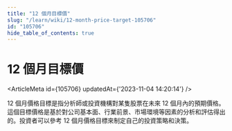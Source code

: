 ```yaml
---
title: "12 個月目標價"
slug: "/learn/wiki/12-month-price-target-105706"
id: "105706"
hide_table_of_contents: true
---
```



# 12 個月目標價

<ArticleMeta id={105706} updatedAt={'2023-11-04 14:20:14'} />
<div className='border-solid border-b border-t-0 my-4 border-[var(--ifm-color-gray-300)]' />

12 個月價格目標是指分析師或投資機構對某隻股票在未來 12 個月內的預期價格。這個目標價格是基於對公司基本面、行業前景、市場環境等因素的分析和評估得出的。投資者可以參考 12 個月價格目標來制定自己的投資策略和決策。
